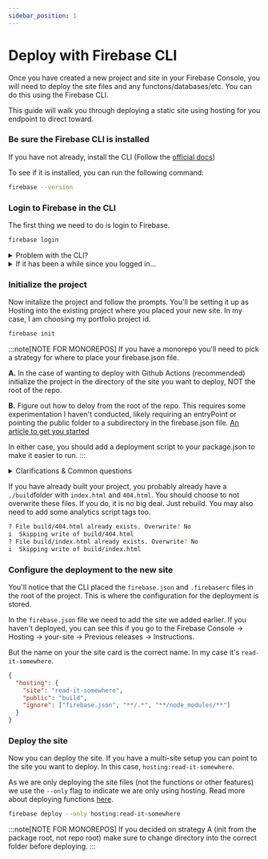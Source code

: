 ```yaml
---
sidebar_position: 1
---
```


# Deploy with Firebase CLI

Once you have created a new project and site in your Firebase Console, you will need to deploy the site files and any functons/databases/etc. You can do this using the Firebase CLI.

This guide will walk you through deploying a static site using hosting for you endpoint to direct toward.

### Be sure the Firebase CLI is installed

If you have not already, install the CLI (Follow the [official docs](https://firebase.google.com/docs/cli#install_the_firebase_cli))

To see if it is installed, you can run the following command:

```bash
firebase --version
```

### Login to Firebase in the CLI

The first thing we need to do is login to Firebase.

```bash
firebase login
```

<details>
<summary>Problem with the CLI?</summary>

Check that you have your CLI setup properly.

```bash
firebase --version
```

If you don't have it installed, you can install it with npm or globally.
Instructions [here](https://firebase.google.com/docs/cli)

Shortcut to install:

```bash
npm install -g firebase-tools
```

</details>
<details>
<summary>If it has been a while since you logged in...</summary>

Sometimes the auth token expires, but says you are still logged in. If there has been a version update this can happen.

The best thing to do is to first logout and then login again. This will usually clear up most of the errors.

```bash
firebase logout
firebase login
```

</details>

### Initialize the project

Now initalize the project and follow the prompts. You'll be setting it up as Hosting into the existing project where you placed your new site. In my case, I am choosing my portfolio project id.

```bash
firebase init
```

:::note[NOTE FOR MONOREPOS]
If you have a monorepo you'll need to pick a strategy for where to place your firebase.json file.

**A.** In the case of wanting to deploy with Github Actions (recommended) initialize the project in the directory of the site you want to deploy, NOT the root of the repo.

**B.** Figure out how to deloy from the root of the repo. This requires some experimentation I haven't conducted, likely requiring an entryPoint or pointing the public folder to a subdirectory in the firebase.json file. [An article to get you started](https://thijs-koerselman.medium.com/deploy-to-firebase-without-the-hacks-e685de39025e)

In either case, you should add a deployment script to your package.json to make it easier to run.
:::

<details>
<summary>Clarifications & Common questions</summary>

**Q:** I can't see the site I just added to Firebase Console.

**A:** This is because we are selecting the PROJECT not the site. We will handle the target site later.

---

**Q:** What should I write to be the public directory?

**A:** When you build your project, it will create a folder with all the files. This is the name of the public directory. In my case, it is `build`.

---

**Q:** Configure as a single-page app (rewrite all urls to /index.html)?

**A:** If your build files have a bunch of index.html files it is not an SPA. If you have a static site generator (like Docusaurus) you will want to answer `No`.

---

**Example Setup**

```bash
? Which Firebase features do you want to set up for this directory?
Press Space to select features, then Enter to confirm your choices.
- Hosting: Configure files for Firebase Hosting and (optionally) set up GitHub Action deploys

=== Project Setup

First, let's associate this project directory with a Firebase project.
You can create multiple project aliases by running firebase use --add,
but for now we'll just set up a default project.

? Please select an option: Use an existing project
? Select a default Firebase project for this directory: portfolio-5a951 (Portfolio)
i  Using project portfolio-5a951 (Portfolio)

=== Hosting Setup

Your public directory is the folder (relative to your project directory) that
will contain Hosting assets to be uploaded with firebase deploy. If you
have a build process for your assets, use your build's output directory.

? What do you want to use as your public directory? build
? Configure as a single-page app (rewrite all urls to /index.html)? No
? Set up automatic builds and deploys with GitHub? (y/N) No
```

</details>

If you have already built your project, you probably already have a `./build`folder with `index.html` and `404.html`. You should choose to not overwrite these files. If you do, it is no big deal. Just rebuild. You may also need to add some analytics script tags too.

```bash
? File build/404.html already exists. Overwrite? No
i  Skipping write of build/404.html
? File build/index.html already exists. Overwrite? No
i  Skipping write of build/index.html
```

### Configure the deployment to the new site

You'll notice that the CLI placed the `firebase.json` and `.firebaserc` files in the root of the project. This is where the configuration for the deployment is stored.

In the `firebase.json` file we need to add the site we added earlier. If you haven't deployed, you can see this if you go to the Firebase Console -> Hosting -> your-site -> Previous releases -> Instructions.

But the name on your the site card is the correct name. In my case it's `read-it-somewhere`.

```json
{
  "hosting": {
    "site": "read-it-somewhere",
    "public": "build",
    "ignore": ["firebase.json", "**/.*", "**/node_modules/**"]
  }
}
```

### Deploy the site

Now you can deploy the site. If you have a multi-site setup you can point to the site you want to deploy. In this case, `hosting:read-it-somewhere`.

As we are only deploying the site files (not the functions or other features) we use the `--only` flag to indicate we are only using hosting. Read more about deploying functions [here](https://firebase.google.com/docs/functions/manage-functions?gen=2nd).

```bash
firebase deploy --only hosting:read-it-somewhere
```

:::note[NOTE FOR MONOREPOS]
If you decided on strategy A (init from the package root, not repo root) make sure to change directory into the correct folder before deploying.
:::
